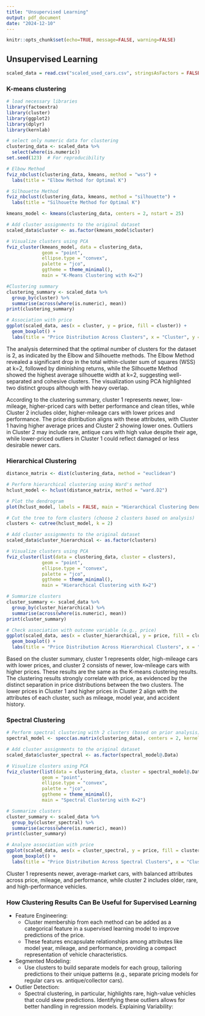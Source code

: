 ---
title: "Unsupervised Learning"
output: pdf_document
date: "2024-12-10"
---

```{r setup, include=FALSE}
knitr::opts_chunk$set(echo=TRUE, message=FALSE, warning=FALSE)
```

## Unsupervised Learning

```{r}
scaled_data = read.csv("scaled_used_cars.csv", stringsAsFactors = FALSE)
```

### K-means clustering
```{r}
# load necessary libraries
library(factoextra)
library(cluster)
library(ggplot2)
library(dplyr)
library(kernlab)

# select only numeric data for clustering
clustering_data <- scaled_data %>%
  select(where(is.numeric))
set.seed(123)  # For reproducibility

# Elbow Method
fviz_nbclust(clustering_data, kmeans, method = "wss") +
  labs(title = "Elbow Method for Optimal K")

# Silhouette Method
fviz_nbclust(clustering_data, kmeans, method = "silhouette") +
  labs(title = "Silhouette Method for Optimal K")

kmeans_model <- kmeans(clustering_data, centers = 2, nstart = 25)

# Add cluster assignments to the original dataset
scaled_data$cluster <- as.factor(kmeans_model$cluster)

# Visualize clusters using PCA
fviz_cluster(kmeans_model, data = clustering_data,
             geom = "point",
             ellipse.type = "convex",
             palette = "jco",
             ggtheme = theme_minimal(),
             main = "K-Means Clustering with K=2")

#Clustering summary
clustering_summary <- scaled_data %>%
  group_by(cluster) %>%
  summarise(across(where(is.numeric), mean))
print(clustering_summary)

# Association with price
ggplot(scaled_data, aes(x = cluster, y = price, fill = cluster)) +
  geom_boxplot() +
  labs(title = "Price Distribution Across Clusters", x = "Cluster", y = "Price")
```

The analysis determined that the optimal number of clusters for the dataset is 2, as indicated by the Elbow and Silhouette methods. The Elbow Method revealed a significant drop in the total within-cluster sum of squares (WSS) at k=2, followed by diminishing returns, while the Silhouette Method showed the highest average silhouette width at k=2, suggesting well-separated and cohesive clusters. The visualization using PCA highlighted two distinct groups although with heavy overlap.

According to the clustering summary, cluster 1 represents newer, low-mileage, higher-priced cars with better performance and clean titles, while Cluster 2 includes older, higher-mileage cars with lower prices and performance. The price distribution aligns with these attributes, with Cluster 1 having higher average prices and Cluster 2 showing lower ones. Outliers in Cluster 2 may include rare, antique cars with high value despite their age, while lower-priced outliers in Cluster 1 could reflect damaged or less desirable newer cars. 

### Hierarchical Clustering
```{r}
distance_matrix <- dist(clustering_data, method = "euclidean")

# Perform hierarchical clustering using Ward's method
hclust_model <- hclust(distance_matrix, method = "ward.D2")

# Plot the dendrogram
plot(hclust_model, labels = FALSE, main = "Hierarchical Clustering Dendrogram", sub = "", xlab = "")

# Cut the tree to form clusters (choose 2 clusters based on analysis)
clusters <- cutree(hclust_model, k = 2)

# Add cluster assignments to the original dataset
scaled_data$cluster_hierarchical <- as.factor(clusters)

# Visualize clusters using PCA
fviz_cluster(list(data = clustering_data, cluster = clusters),
             geom = "point",
             ellipse.type = "convex",
             palette = "jco",
             ggtheme = theme_minimal(),
             main = "Hierarchical Clustering with K=2")

# Summarize clusters
cluster_summary <- scaled_data %>%
  group_by(cluster_hierarchical) %>%
  summarise(across(where(is.numeric), mean))
print(cluster_summary)

# Check association with outcome variable (e.g., price)
ggplot(scaled_data, aes(x = cluster_hierarchical, y = price, fill = cluster_hierarchical)) +
  geom_boxplot() +
  labs(title = "Price Distribution Across Hierarchical Clusters", x = "Cluster", y = "Price")
```
Based on the cluster summary, cluster 1 represents older, high-mileage cars with lower prices, and cluster 2 consists of newer, low-mileage cars with higher prices. These results are the same as the K-means clustering results. The clustering results strongly correlate with price, as evidenced by the distinct separation in price distributions between the two clusters. The lower prices in Cluster 1 and higher prices in Cluster 2 align with the attributes of each cluster, such as mileage, model year, and accident history.

### Spectral Clustering
```{r}
# Perform spectral clustering with 2 clusters (based on prior analysis)
spectral_model <- specc(as.matrix(clustering_data), centers = 2, kernel = "rbfdot")

# Add cluster assignments to the original dataset
scaled_data$cluster_spectral <- as.factor(spectral_model@.Data)

# Visualize clusters using PCA
fviz_cluster(list(data = clustering_data, cluster = spectral_model@.Data),
             geom = "point",
             ellipse.type = "convex",
             palette = "jco",
             ggtheme = theme_minimal(),
             main = "Spectral Clustering with K=2")

# Summarize clusters
cluster_summary <- scaled_data %>%
  group_by(cluster_spectral) %>%
  summarise(across(where(is.numeric), mean))
print(cluster_summary)

# Analyze association with price
ggplot(scaled_data, aes(x = cluster_spectral, y = price, fill = cluster_spectral)) +
  geom_boxplot() +
  labs(title = "Price Distribution Across Spectral Clusters", x = "Cluster", y = "Price")
```
Cluster 1 represents newer, average-market cars, with balanced attributes across price, mileage, and performance, while cluster 2 includes older, rare, and high-performance vehicles.

### How Clustering Results Can Be Useful for Supervised Learning
* Feature Engineering:
  - Cluster membership from each method can be added as a categorical feature in a supervised learning model to improve predictions of the price.
  - These features encapsulate relationships among attributes like model year, mileage, and performance, providing a compact representation of vehicle characteristics.

* Segmented Modeling:
  - Use clusters to build separate models for each group, tailoring predictions to their unique patterns (e.g., separate pricing models for regular cars vs. antique/collector cars).
  
* Outlier Detection:
  - Spectral clustering, in particular, highlights rare, high-value vehicles that could skew predictions. Identifying these outliers allows for better handling in regression models.
  Explaining Variability:

